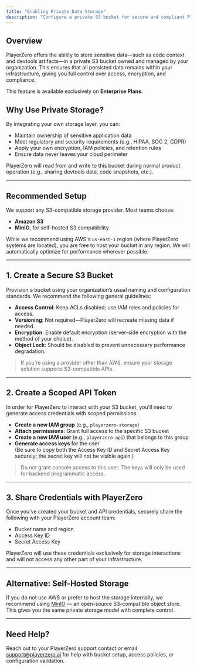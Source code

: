```yaml
---
title: "Enabling Private Data Storage"
description: "Configure a private S3 bucket for secure and compliant PlayerZero storage."
---
```


## Overview 

PlayerZero offers the ability to store sensitive data—such as code context and devtools artifacts—in a private S3 bucket owned and managed by your organization. This ensures that all persisted data remains within your infrastructure, giving you full control over access, encryption, and compliance.

<Info>This feature is available exclusively on **Enterprise Plans**.</Info>

## Why Use Private Storage?

By integrating your own storage layer, you can:
- Maintain ownership of sensitive application data
- Meet regulatory and security requirements (e.g., HIPAA, SOC 2, GDPR)
- Apply your own encryption, IAM policies, and retention rules
- Ensure data never leaves your cloud perimeter

PlayerZero will read from and write to this bucket during normal product operation (e.g., sharing devtools data, code snapshots, etc.).

---

## Recommended Setup

We support any S3-compatible storage provider. Most teams choose:

- **Amazon S3**
- **MinIO**, for self-hosted S3 compatibility

While we recommend using AWS's `us-east-1` region (where PlayerZero systems are located), you are free to host your bucket in any region. We will automatically optimize for performance wherever possible.

---

## 1. Create a Secure S3 Bucket

Provision a bucket using your organization’s usual naming and configuration standards. We recommend the following general guidelines:

- **Access Control**: Keep ACLs disabled; use IAM roles and policies for access.
- **Versioning**: Not required—PlayerZero will recreate missing data if needed.
- **Encryption**: Enable default encryption (server-side encryption with the method of your choice).
- **Object Lock**: Should be disabled to prevent unnecessary performance degradation.

> If you're using a provider other than AWS, ensure your storage solution supports S3-compatible APIs.

---

## 2. Create a Scoped API Token

In order for PlayerZero to interact with your S3 bucket, you'll need to generate access credentials with scoped permissions.

- **Create a new IAM group** (e.g., `playerzero-storage`)
- **Attach permissions**: Grant full access to the specific S3 bucket
- **Create a new IAM user** (e.g., `playerzero-api`) that belongs to this group
- **Generate access keys** for the user  
  (Be sure to copy both the Access Key ID and Secret Access Key securely; the secret key will not be visible again.)

> Do not grant console access to this user. The keys will only be used for backend programmatic access.

---

## 3. Share Credentials with PlayerZero

Once you’ve created your bucket and API credentials, securely share the following with your PlayerZero account team:

- Bucket name and region
- Access Key ID
- Secret Access Key

PlayerZero will use these credentials exclusively for storage interactions and will not access any other part of your infrastructure.

---

## Alternative: Self-Hosted Storage

If you do not use AWS or prefer to host the storage internally, we recommend using [MinIO](https://github.com/minio/minio) — an open-source S3-compatible object store. This gives you the same private storage model with complete control.

---

## Need Help?

Reach out to your PlayerZero support contact or email [support@playerzero.ai](mailto:support@playerzero.ai) for help with bucket setup, access policies, or configuration validation.




